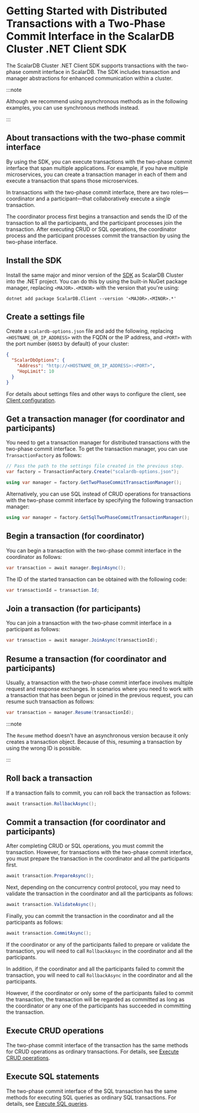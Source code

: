 # Getting Started with Distributed Transactions with a Two-Phase Commit Interface in the ScalarDB Cluster .NET Client SDK

The ScalarDB Cluster .NET Client SDK supports transactions with the two-phase commit interface in ScalarDB. The SDK includes transaction and manager abstractions for enhanced communication within a cluster.

:::note

Although we recommend using asynchronous methods as in the following examples, you can use synchronous methods instead.

:::

## About transactions with the two-phase commit interface

By using the SDK, you can execute transactions with the two-phase commit interface that span multiple applications. For example, if you have multiple microservices, you can create a transaction manager in each of them and execute a transaction that spans those microservices.

In transactions with the two-phase commit interface, there are two roles—coordinator and a participant—that collaboratively execute a single transaction.

The coordinator process first begins a transaction and sends the ID of the transaction to all the participants, and the participant processes join the transaction. After executing CRUD or SQL operations, the coordinator process and the participant processes commit the transaction by using the two-phase interface.

## Install the SDK

Install the same major and minor version of the [SDK](https://www.nuget.org/packages/ScalarDB.Client) as ScalarDB Cluster into the .NET project. You can do this by using the built-in NuGet package manager, replacing `<MAJOR>.<MINOR>` with the version that you're using:

```shell
dotnet add package ScalarDB.Client --version '<MAJOR>.<MINOR>.*'
```

## Create a settings file

Create a `scalardb-options.json` file and add the following, replacing `<HOSTNAME_OR_IP_ADDRESS>` with the FQDN or the IP address, and `<PORT>` with the port number (`60053` by default) of your cluster:

```json
{
  "ScalarDbOptions": {
    "Address": "http://<HOSTNAME_OR_IP_ADDRESS>:<PORT>",
    "HopLimit": 10
  }
}
```

For details about settings files and other ways to configure the client, see [Client configuration](common-reference.mdx#client-configuration).

## Get a transaction manager (for coordinator and participants)

You need to get a transaction manager for distributed transactions with the two-phase commit interface. To get the transaction manager, you can use `TransactionFactory` as follows:

```c#
// Pass the path to the settings file created in the previous step.
var factory = TransactionFactory.Create("scalardb-options.json");

using var manager = factory.GetTwoPhaseCommitTransactionManager();
```

Alternatively, you can use SQL instead of CRUD operations for transactions with the two-phase commit interface by specifying the following transaction manager:

```c#
using var manager = factory.GetSqlTwoPhaseCommitTransactionManager();
```

## Begin a transaction (for coordinator)

You can begin a transaction with the two-phase commit interface in the coordinator as follows:

```c#
var transaction = await manager.BeginAsync();
```

The ID of the started transaction can be obtained with the following code:

```c#
var transactionId = transaction.Id;
```

## Join a transaction (for participants)

You can join a transaction with the two-phase commit interface in a participant as follows:

```c#
var transaction = await manager.JoinAsync(transactionId);
```

## Resume a transaction (for coordinator and participants)

Usually, a transaction with the two-phase commit interface involves multiple request and response exchanges. In scenarios where you need to work with a transaction that has been begun or joined in the previous request, you can resume such transaction as follows:

```c#
var transaction = manager.Resume(transactionId);
```

:::note

The `Resume` method doesn't have an asynchronous version because it only creates a transaction object. Because of this, resuming a transaction by using the wrong ID is possible.

:::

## Roll back a transaction

If a transaction fails to commit, you can roll back the transaction as follows:

```c#
await transaction.RollbackAsync();
```

## Commit a transaction (for coordinator and participants)

After completing CRUD or SQL operations, you must commit the transaction. However, for transactions with the two-phase commit interface, you must prepare the transaction in the coordinator and all the participants first.

```c#
await transaction.PrepareAsync();
```

Next, depending on the concurrency control protocol, you may need to validate the transaction in the coordinator and all the participants as follows:

```c#
await transaction.ValidateAsync();
```

Finally, you can commit the transaction in the coordinator and all the participants as follows:

```c#
await transaction.CommitAsync();
```

If the coordinator or any of the participants failed to prepare or validate the transaction, you will need to call `RollbackAsync` in the coordinator and all the participants.

In addition, if the coordinator and all the participants failed to commit the transaction, you will need to call `RollbackAsync` in the coordinator and all the participants.

However, if the coordinator or only some of the participants failed to commit the transaction, the transaction will be regarded as committed as long as the coordinator or any one of the participants has succeeded in committing the transaction.

## Execute CRUD operations

The two-phase commit interface of the transaction has the same methods for CRUD operations as ordinary transactions. For details, see [Execute CRUD operations](getting-started-with-distributed-transactions.mdx#execute-crud-operations).

## Execute SQL statements

The two-phase commit interface of the SQL transaction has the same methods for executing SQL queries as ordinary SQL transactions. For details, see [Execute SQL queries](getting-started-with-distributed-sql-transactions.mdx#execute-sql-queries).
